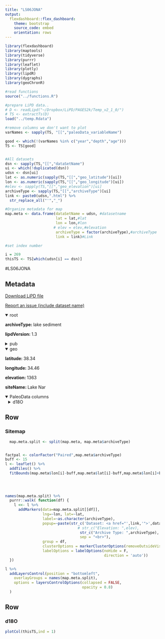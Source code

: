 ```yaml
---
title: "LS06JONA"
output: 
  flexdashboard::flex_dashboard:
    theme: bootstrap
    source_code: embed
    orientation: rows
---
```


```r
library(flexdashboard)
library(maptools)
library(tidyverse)
library(purrr)
library(leaflet)
library(plotly)
library(lipdR)
library(dygraphs)
library(geoChronR)

#read functions
source("../functions.R")

#prepare LiPD data..
# D <- readLipd("~/Dropbox/LiPD/PAGES2k/Temp_v2_1_0/")
# TS <- extractTs(D)
load("../temp.Rdata")

#remove columns we don't want to plot
varNames <- sapply(TS, "[[","paleoData_variableName")

good <- which(!(varNames %in% c("year","depth","age")))
TS <- TS[good]


#All datasets
dsn <- sapply(TS,"[[","dataSetName")
ui <- which(!duplicated(dsn))
udsn <- dsn[ui]
lat <- as.numeric(sapply(TS,"[[","geo_latitude")[ui])
lon <- as.numeric(sapply(TS,"[[","geo_longitude")[ui])
#elev <- sapply(TS,"[[","geo_elevation")[ui]
archiveType <- sapply(TS,"[[","archiveType")[ui]
link <- paste0(udsn,".html") %>% 
  str_replace_all("'","_")

#Organize metadata for map
map.meta <- data.frame(dataSetName = udsn, #datasetname
                       lat = lat,#lat
                       lon = lon,#lon
                      # elev = elev,#elevation
                       archiveType = factor(archiveType),#archiveType
                       link = link)#Link

#set index number

i = 269
thisTS <- TS[which(udsn[i] == dsn)]
```
#LS06JONA

Metadata {.sidebar}
-------------------------------------
[Download LiPD file](LS06JONA.lpd)
            

[Report an issue (include dataset name)](https://github.com/nickmckay/LiPDverse/issues)

<details open style="margin-left: 0px">
<summary>root</summary>
<p style="margin-left: 0px"><strong>archiveType: </strong>lake sediment
<p style="margin-left: 0px"><strong>lipdVersion: </strong>1.3
</details>
<details>
<summary>pub</summary>
<details style="margin-left: 10px">
<summary>pub1</summary>
<p style="margin-left: 10px"><strong>author: </strong>Jones, Matthew D. , Roberts, C. Neil , Leng, Melanie J. , T�rke?, Murat
<p style="margin-left: 10px"><strong>journal: </strong>Geol
<p style="margin-left: 10px"><strong>volume: </strong>34
<p style="margin-left: 10px"><strong>pages: </strong>361
<p style="margin-left: 10px"><strong>pubYear: </strong>2006
<p style="margin-left: 10px"><strong>title: </strong>A high-resolution late Holocene lake isotope record from Turkey and links to North Atlantic and monsoon climate
<p style="margin-left: 10px"><strong>DOI: </strong>10.1130/G22407.1
</details>
</details>
<details open style="margin-left: 0px">
<summary>geo</summary>
<p style="margin-left: 0px"><strong>latitude: </strong>38.34
<p style="margin-left: 0px"><strong>longitude: </strong>34.46
<p style="margin-left: 0px"><strong>elevation: </strong>1363
<p style="margin-left: 0px"><strong>siteName: </strong>Lake Nar
</details>
<details open>
<summary>PaleoData columns</summary>
<details style="margin-left: 10px">
<summary>d18O</summary>
<p style="margin-left: 10px"><strong>TSid: </strong>LS06JONA01a
<p style="margin-left: 10px"><strong>variableName: </strong>d18O
<p style="margin-left: 10px"><strong>units: </strong>permil
<p style="margin-left: 10px"><strong>description: </strong>carbonate
<details>
<summary>interpretation</summary>
<details style="margin-left: 20px">
<summary>1</summary>
<p style="margin-left: 20px"><strong>interpDirection: </strong>positive
<p style="margin-left: 20px"><strong>scope: </strong>climate
<p style="margin-left: 20px"><strong>variable: </strong>Aridity
<p style="margin-left: 20px"><strong>variableDetail: </strong>Indian Monsoon Strength
</details>
<details style="margin-left: 20px">
<summary>2</summary>
<p style="margin-left: 20px"><strong>basis: </strong>Modern lake isotope hydrology, climate calibration, down core changes in other proxies.
<p style="margin-left: 20px"><strong>direction: </strong>negative
<p style="margin-left: 20px"><strong>equilibriumEvidence: </strong>Comparison with lake water d18O
<p style="margin-left: 20px"><strong>inferredMaterial: </strong>lake water
<p style="margin-left: 20px"><strong>integrationTime: </strong>aprox 10 years
<p style="margin-left: 20px"><strong>integrationTimeBasis: </strong>estimate of lake residence time from mass balance modelling (Jones et al., 2005)
<p style="margin-left: 20px"><strong>integrationTimeUncertaintyType: </strong>chronological; mineralogy
<p style="margin-left: 20px"><strong>integrationTimeUnits: </strong>years
<p style="margin-left: 20px"><strong>rank: </strong>1
<p style="margin-left: 20px"><strong>scope: </strong>isotope
<p style="margin-left: 20px"><strong>variable: </strong>P_E
</details>
<details style="margin-left: 20px">
<summary>3</summary>
<p style="margin-left: 20px"><strong>equilibriumEvidence: </strong>Comparison with lake water d18O
<p style="margin-left: 20px"><strong>fraction: </strong><10% (0.6 out of total range of ~6ppt)
<p style="margin-left: 20px"><strong>inferredMaterial: </strong>Lake water
<p style="margin-left: 20px"><strong>integrationTime: </strong>aprox 10 years
<p style="margin-left: 20px"><strong>integrationTimeBasis: </strong>estimate of lake residence time from mass balance modelling (Jones et al., 2005)
<p style="margin-left: 20px"><strong>integrationTimeUncertaintyType: </strong>chronological; mineralogy
<p style="margin-left: 20px"><strong>integrationTimeUnits: </strong>years
<p style="margin-left: 20px"><strong>rank: </strong>2
<p style="margin-left: 20px"><strong>scope: </strong>isotope
<p style="margin-left: 20px"><strong>variable: </strong>Mineralogy
</details>
<details style="margin-left: 20px">
<summary>4</summary>
<p style="margin-left: 20px"><strong>direction: </strong>negative
<p style="margin-left: 20px"><strong>equilibriumEvidence: </strong>Comparison with lake water d18O
<p style="margin-left: 20px"><strong>inferredMaterial: </strong>Lake water
<p style="margin-left: 20px"><strong>integrationTime: </strong>aprox 10 years
<p style="margin-left: 20px"><strong>integrationTimeBasis: </strong>estimate of lake residence time from mass balance modelling (Jones et al., 2005)
<p style="margin-left: 20px"><strong>integrationTimeUncertaintyType: </strong>chronological; mineralogy
<p style="margin-left: 20px"><strong>integrationTimeUnits: </strong>years
<p style="margin-left: 20px"><strong>rank: </strong>3
<p style="margin-left: 20px"><strong>scope: </strong>isotope
<p style="margin-left: 20px"><strong>variable: </strong>Temperature
</details>
</details>
</details>

Row
-----------------------------------------------------------------------

### Sitemap

```r
  map.meta.split <- split(map.meta, map.meta$archiveType)


factpal <- colorFactor("Paired",map.meta$archiveType)
buff <- 15
l <- leaflet() %>% 
  addTiles() %>% 
  fitBounds(map.meta$lon[i]-buff,map.meta$lat[i]-buff,map.meta$lon[i]+buff,map.meta$lat[i]+buff)
  

  
  
names(map.meta.split) %>%
  purrr::walk( function(df) {
    l <<- l %>%
      addMarkers(data=map.meta.split[[df]],
                 lng=~lon, lat=~lat,
                 label=~as.character(archiveType),
                 popup=~paste(str_c('Dataset: <a href="',link,'">',dataSetName,'</a>'),
                                 # str_c("Elevation: ",elev),
                                  str_c("Archive Type: ",archiveType),
                                  sep = "<br>"),
                 group = df,
                 clusterOptions = markerClusterOptions(removeOutsideVisibleBounds = F),
                 labelOptions = labelOptions(noHide = F,
                                             direction = 'auto'))
  })

l %>%
  addLayersControl(position = "bottomleft",
    overlayGroups = names(map.meta.split),
    options = layersControlOptions(collapsed = FALSE,
                                   opacity = 0.8)
  )
```

Row {.tabset .tabset-fade}
-----------------------------------------------------------------------

### d18O
```r
plotCol(thisTS,ind = 1)
```
